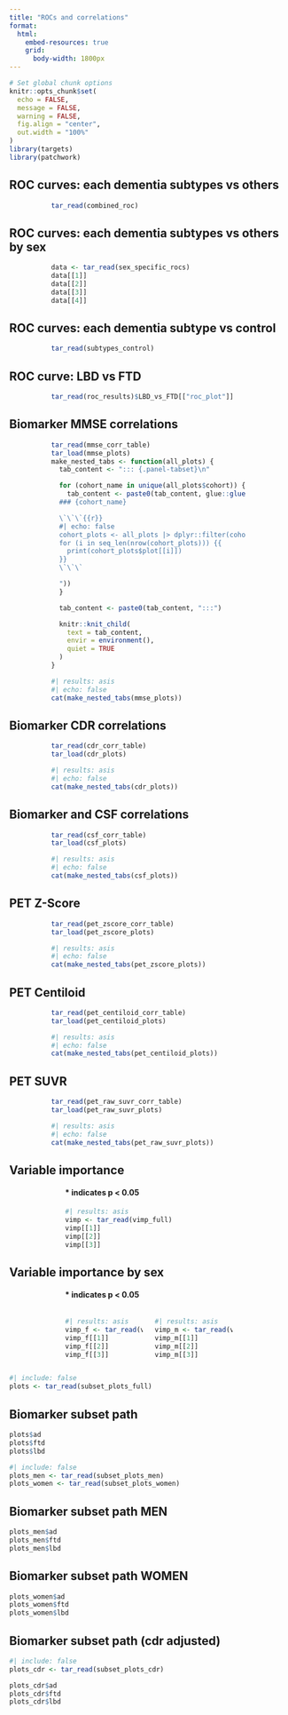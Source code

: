 ```yaml
---
title: "ROCs and correlations"
format:
  html:
    embed-resources: true
    grid:
      body-width: 1800px
---
```


```r
# Set global chunk options
knitr::opts_chunk$set(
  echo = FALSE,
  message = FALSE,
  warning = FALSE,
  fig.align = "center",
  out.width = "100%"
)
library(targets)
library(patchwork)
```

:::: {.panel-tabset}
## ROC curves: each dementia subtypes vs others
::: {.my-table-wrapper style="width:70%; margin:auto;"}
```r
tar_read(combined_roc)
```
:::

## ROC curves: each dementia subtypes vs others by sex
::: {.my-table-wrapper style="width:70%; margin:auto;"}
```r
data <- tar_read(sex_specific_rocs)
data[[1]]
data[[2]]
data[[3]]
data[[4]]
```
:::

## ROC curves: each dementia subtype vs control
::: {.my-table-wrapper style="width:70%; margin:auto;"}
```r
tar_read(subtypes_control)
```
:::

## ROC curve: LBD vs FTD
::: {.my-table-wrapper style="width:70%; margin:auto;"}
```r
tar_read(roc_results)$LBD_vs_FTD[["roc_plot"]]
```
:::


## Biomarker MMSE correlations
::: {.my-table-wrapper style="width:70%; margin:auto;"}
```r
tar_read(mmse_corr_table)
tar_load(mmse_plots)
make_nested_tabs <- function(all_plots) {
  tab_content <- "::: {.panel-tabset}\n"

  for (cohort_name in unique(all_plots$cohort)) {
    tab_content <- paste0(tab_content, glue::glue("
  ### {cohort_name}

  \`\`\`{{r}}
  #| echo: false
  cohort_plots <- all_plots |> dplyr::filter(cohort == '{cohort_name}')
  for (i in seq_len(nrow(cohort_plots))) {{
    print(cohort_plots$plot[[i]])
  }}
  \`\`\`

  "))
  }

  tab_content <- paste0(tab_content, ":::")

  knitr::knit_child(
    text = tab_content,
    envir = environment(),
    quiet = TRUE
  )
}
```

```r
#| results: asis
#| echo: false
cat(make_nested_tabs(mmse_plots))
```
:::

## Biomarker CDR correlations
::: {.my-table-wrapper style="width:70%; margin:auto;"}
```r
tar_read(cdr_corr_table)
tar_load(cdr_plots)
```

```r
#| results: asis
#| echo: false
cat(make_nested_tabs(cdr_plots))
```
:::

## Biomarker and CSF correlations
::: {.my-table-wrapper style="width:70%; margin:auto;"}
```r
tar_read(csf_corr_table)
tar_load(csf_plots)
```
```r
#| results: asis
#| echo: false
cat(make_nested_tabs(csf_plots))
```
:::

## PET Z-Score
::: {.my-table-wrapper style="width:70%; margin:auto;"}
```r
tar_read(pet_zscore_corr_table)
tar_load(pet_zscore_plots)
```
```r
#| results: asis
#| echo: false
cat(make_nested_tabs(pet_zscore_plots))
```
:::

## PET Centiloid
::: {.my-table-wrapper style="width:70%; margin:auto;"}
```r
tar_read(pet_centiloid_corr_table)
tar_load(pet_centiloid_plots)
```
```r
#| results: asis
#| echo: false
cat(make_nested_tabs(pet_centiloid_plots))
```
:::

## PET SUVR
::: {.my-table-wrapper style="width:70%; margin:auto;"}
```r
tar_read(pet_raw_suvr_corr_table)
tar_load(pet_raw_suvr_plots)
```
```r
#| results: asis
#| echo: false
cat(make_nested_tabs(pet_raw_suvr_plots))
```
:::

## Variable importance
::: {.my-table-wrapper style="width:60%; margin:auto;"}
#### * indicates p < 0.05
```r
#| results: asis
vimp <- tar_read(vimp_full)
vimp[[1]]
vimp[[2]]
vimp[[3]]
```
:::

## Variable importance by sex
::: {.my-table-wrapper style="width:60%; margin:auto;"}
#### * indicates p < 0.05
:::: {.columns}
::: {.column width="50%" padding="10%"}
```r
#| results: asis
vimp_f <- tar_read(vimp_females)
vimp_f[[1]]
vimp_f[[2]]
vimp_f[[3]]
```
:::

::: {.column width="50%"}
```r
#| results: asis
vimp_m <- tar_read(vimp_males)
vimp_m[[1]]
vimp_m[[2]]
vimp_m[[3]]
```
:::
::::
:::

```r
#| include: false
plots <- tar_read(subset_plots_full)
```

## Biomarker subset path
```r
plots$ad
plots$ftd
plots$lbd
```

```r
#| include: false
plots_men <- tar_read(subset_plots_men)
plots_women <- tar_read(subset_plots_women)
```

## Biomarker subset path MEN
```r
plots_men$ad
plots_men$ftd
plots_men$lbd
```

## Biomarker subset path WOMEN
```r
plots_women$ad
plots_women$ftd
plots_women$lbd
```

## Biomarker subset path (cdr adjusted)
```r
#| include: false
plots_cdr <- tar_read(subset_plots_cdr)
```

```r
plots_cdr$ad
plots_cdr$ftd
plots_cdr$lbd
```
::::
